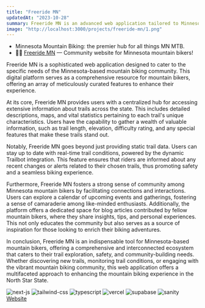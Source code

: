 ```yaml
---
title: "Freeride MN"
updatedAt: "2023-10-28"
summary: Freeride MN is an advanced web application tailored to Minnesota's mountain biking community, offering comprehensive trail information, real-time updates via Trailbot, community event calendars, and a platform for mountain bikers to share insights and experiences, fostering a sense of camaraderie and promoting safety.
image: "http://localhost:3000/projects/freeride-mn/1.png"
---
```


- Minnesota Mountain Biking: the premier hub for all things MN MTB.
- 🚵🏽 [Freeride MN](https://freeridemn.com) — Community website for Minnesota mountain bikers!

Freeride MN is a sophisticated web application designed to cater to the specific needs of the Minnesota-based mountain biking community. This digital platform serves as a comprehensive resource for mountain bikers, offering an array of meticulously curated features to enhance their experience.

At its core, Freeride MN provides users with a centralized hub for accessing extensive information about trails across the state. This includes detailed descriptions, maps, and vital statistics pertaining to each trail's unique characteristics. Users have the capability to gather a wealth of valuable information, such as trail length, elevation, difficulty rating, and any special features that make these trails stand out.

Notably, Freeride MN goes beyond just providing static trail data. Users can stay up to date with real-time trail conditions, powered by the dynamic Trailbot integration. This feature ensures that riders are informed about any recent changes or alerts related to their chosen trails, thus promoting safety and a seamless biking experience.

Furthermore, Freeride MN fosters a strong sense of community among Minnesota mountain bikers by facilitating connections and interactions. Users can explore a calendar of upcoming events and gatherings, fostering a sense of camaraderie among like-minded enthusiasts. Additionally, the platform offers a dedicated space for blog articles contributed by fellow mountain bikers, where they share insights, tips, and personal experiences. This not only educates the community but also serves as a source of inspiration for those looking to enrich their biking adventures.

In conclusion, Freeride MN is an indispensable tool for Minnesota-based mountain bikers, offering a comprehensive and interconnected ecosystem that caters to their trail exploration, safety, and community-building needs. Whether discovering new trails, monitoring trail conditions, or engaging with the vibrant mountain biking community, this web application offers a multifaceted approach to enhancing the mountain biking experience in the North Star State.

<Flex>
  <SkillImage techName="Next.js">
    <Image alt="next-js" src="/skills/next.svg" width={32} height={32} />
  </SkillImage>
  <SkillImage techName="Tailwind CSS">
    <Image
      alt="tailwind-css"
      src="/skills/tailwindcss.svg"
      width={32}
      height={32}
    />
  </SkillImage>
  <SkillImage techName="Typescript">
    <Image alt="typescript" src="/skills/ts.png" width={32} height={32} />
  </SkillImage>
  <SkillImage techName="Vercel">
    <Image alt="vercel" src="/skills/vercel.svg" width={32} height={32} />
  </SkillImage>
  <SkillImage techName="Supabase">
    <Image alt="supabase" src="/skills/supabase.svg" width={24} height={24} />
  </SkillImage>
  <SkillImage techName="Sanity">
    <Image alt="sanity" src="/skills/sanity.webp" width={24} height={24} />
  </SkillImage>
</Flex>

<a href="https://freeridemn.com" target="_blank" rel="noreferrer noopener">
  Website
</a>
